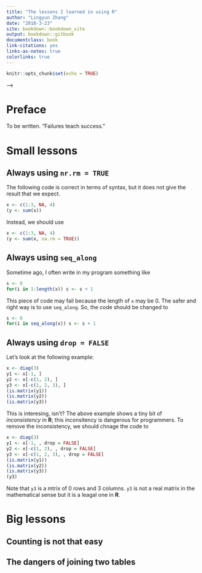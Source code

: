 ```yaml
--- 
title: "The lessons I learned in using R"
author: "Lingyun Zhang"
date: "2018-3-23"
site: bookdown::bookdown_site
output: bookdown::gitbook
documentclass: book
link-citations: yes
links-as-notes: true
colorlinks: true
---
```


```r
knitr::opts_chunk$set(echo = TRUE)
```

<!-- # {-} -->


<!-- <!-- ![](pictures/rainbow.png) --> -->
<!-- <img src="pictures/office_buildings.png" style="width: 125%; height: 125%"/> -->


# Preface {-}

To be written. "Failures teach success."

# Small lessons

## Always using `nr.rm = TRUE`

The following code is correct in terms of syntax, but it does not give the result that we expect.
```r
x <- c(1:3, NA, 4)
(y <- sum(x))
```

Instead, we should use
```r
x <- c(1:3, NA, 4)
(y <- sum(x, na.rm = TRUE))
```

## Always using `seq_along`

Sometime ago, I often write in my program something like 
```r
s <- 0
for(i in 1:length(x)) s <- s + 1
```
This piece of code may fail because the length of `x` may be 0. The safer and right way is to use `seq_along`. So, the code should be changed to
```r
s <- 0
for(i in seq_along(x)) s <- s + 1
```

## Always using `drop = FALSE`

Let's look at the following example:
```r
x <- diag(3)
y1 <- x[-1, ]
y2 <- x[-c(1, 2), ]
y3 <- x[-c(1, 2, 3), ]
(is.matrix(y1))
(is.matrix(y2))
(is.matrix(y3))
```
This is interesing, isn't? The above example shows a tiny bit of *inconsistency* in **R**; this inconsitency is dangerous
for programmers. To remove the inconsistency, we should chnage the code to
```r
x <- diag(3)
y1 <- x[-1, , drop = FALSE]
y2 <- x[-c(1, 2), , drop = FALSE]
y3 <- x[-c(1, 2, 3), , drop = FALSE]
(is.matrix(y1))
(is.matrix(y2))
(is.matrix(y3))
(y3)
```
Note that `y3` is a mtrix of 0 rows and 3 columns. `y3` is not a real matrix in the mathematical sense but it is a leagal
one in **R**.

# Big lessons

## Counting is not that easy

## The dangers of joining two tables

